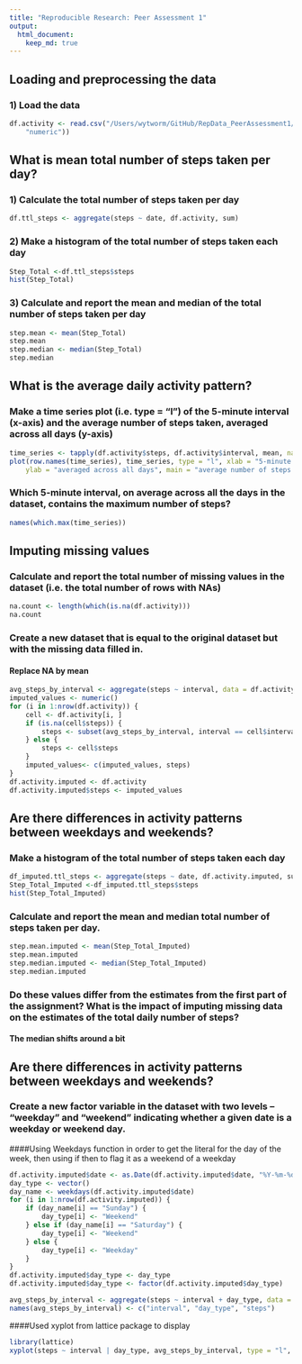 ```yaml
---
title: "Reproducible Research: Peer Assessment 1"
output: 
  html_document:
    keep_md: true
---
```



## Loading and preprocessing the data
### 1) Load the data
```r
df.activity <- read.csv("/Users/wytworm/GitHub/RepData_PeerAssessment1/activity.csv",colClasses = c("numeric", "character", 
    "numeric"))
```

## What is mean total number of steps taken per day?
### 1) Calculate the total number of steps taken per day
```r
df.ttl_steps <- aggregate(steps ~ date, df.activity, sum)
```
### 2) Make a histogram of the total number of steps taken each day
```r
Step_Total <-df.ttl_steps$steps
hist(Step_Total)
```
  
### 3) Calculate and report the mean and median of the total number of steps taken per day
```r
step.mean <- mean(Step_Total)
step.mean
step.median <- median(Step_Total)
step.median
```

## What is the average daily activity pattern?
### Make a time series plot (i.e. type = "l") of the 5-minute interval (x-axis) and the average number of steps taken, averaged across all days (y-axis)
```r
time_series <- tapply(df.activity$steps, df.activity$interval, mean, na.rm = TRUE)
plot(row.names(time_series), time_series, type = "l", xlab = "5-minute interval", 
    ylab = "averaged across all days", main = "average number of steps taken")
```
 
### Which 5-minute interval, on average across all the days in the dataset, contains the maximum number of steps?  
```r
names(which.max(time_series))
```
## Imputing missing values
### Calculate and report the total number of missing values in the dataset (i.e. the total number of rows with NAs)
```r
na.count <- length(which(is.na(df.activity)))
na.count
```

### Create a new dataset that is equal to the original dataset but with the missing data filled in.
#### Replace NA by mean
```r
avg_steps_by_interval <- aggregate(steps ~ interval, data = df.activity, FUN = mean)
imputed_values <- numeric()
for (i in 1:nrow(df.activity)) {
    cell <- df.activity[i, ]
    if (is.na(cell$steps)) {
        steps <- subset(avg_steps_by_interval, interval == cell$interval)$steps
    } else {
        steps <- cell$steps
    }
    imputed_values<- c(imputed_values, steps)
}
df.activity.imputed <- df.activity
df.activity.imputed$steps <- imputed_values
```
## Are there differences in activity patterns between weekdays and weekends?
### Make a histogram of the total number of steps taken each day 
```r
df_imputed.ttl_steps <- aggregate(steps ~ date, df.activity.imputed, sum)
Step_Total_Imputed <-df_imputed.ttl_steps$steps
hist(Step_Total_Imputed)
```
 
### Calculate and report the mean and median total number of steps taken per day.
```r
step.mean.imputed <- mean(Step_Total_Imputed)
step.mean.imputed
step.median.imputed <- median(Step_Total_Imputed)
step.median.imputed
```

### Do these values differ from the estimates from the first part of the assignment? What is the impact of imputing missing data on the estimates of the total daily number of steps?
#### The median shifts around a bit

## Are there differences in activity patterns between weekdays and weekends?
### Create a new factor variable in the dataset with two levels – “weekday” and “weekend” indicating whether a given date is a weekday or weekend day.
####Using Weekdays function in order to get the literal for the day of the week, then using if then to flag it as a weekend of a weekday
```r
df.activity.imputed$date <- as.Date(df.activity.imputed$date, "%Y-%m-%d")
day_type <- vector()
day_name <- weekdays(df.activity.imputed$date)
for (i in 1:nrow(df.activity.imputed)) {
    if (day_name[i] == "Sunday") {
        day_type[i] <- "Weekend"
    } else if (day_name[i] == "Saturday") {
        day_type[i] <- "Weekend"
    } else {
        day_type[i] <- "Weekday"
    }
}
df.activity.imputed$day_type <- day_type
df.activity.imputed$day_type <- factor(df.activity.imputed$day_type)

avg_steps_by_interval <- aggregate(steps ~ interval + day_type, data = df.activity.imputed, mean)
names(avg_steps_by_interval) <- c("interval", "day_type", "steps")
```
####Used xyplot from lattice package to display
```r
library(lattice)
xyplot(steps ~ interval | day_type, avg_steps_by_interval, type = "l", layout = c(1, 2), xlab = "Interval", ylab = "Number of steps") 
```